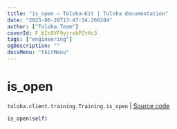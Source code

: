 ```yaml
---
title: "is_open — Toloka-Kit | Toloka documentation"
date: "2023-06-20T13:47:34.266204"
author: ["Toloka Team"]
coverId: F_bIcOYF9yjrxkPZrXc3
tags: ["engineering"]
ogDescription: ""
docsMenu: "tkitMenu"
---
```


# is_open

`toloka.client.training.Training.is_open` | [Source code](https://github.com/Toloka/toloka-kit/blob/v1.2.0/src/client/training.py#L117)

```python
is_open(self)
```